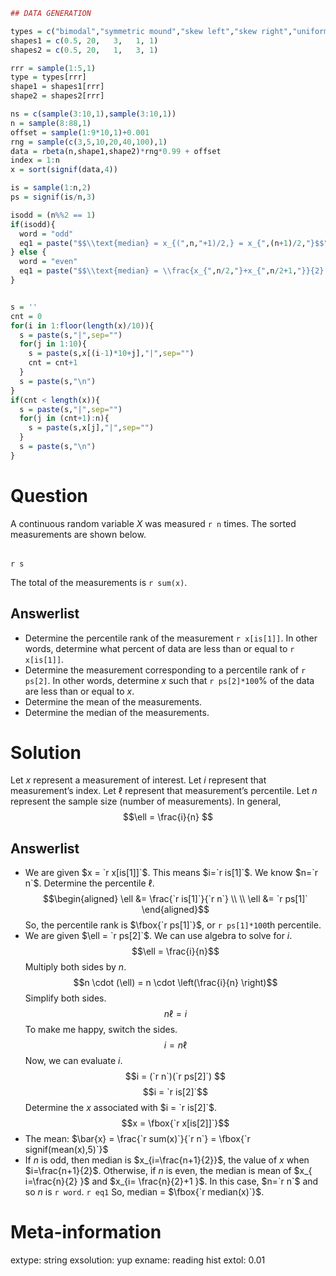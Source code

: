```r
## DATA GENERATION

types = c("bimodal","symmetric mound","skew left","skew right","uniform")
shapes1 = c(0.5, 20,   3,   1, 1)
shapes2 = c(0.5, 20,   1,   3, 1)

rrr = sample(1:5,1)
type = types[rrr]
shape1 = shapes1[rrr]
shape2 = shapes2[rrr]

ns = c(sample(3:10,1),sample(3:10,1))
n = sample(8:88,1)
offset = sample(1:9*10,1)+0.001
rng = sample(c(3,5,10,20,40,100),1)
data = rbeta(n,shape1,shape2)*rng*0.99 + offset
index = 1:n
x = sort(signif(data,4))

is = sample(1:n,2)
ps = signif(is/n,3)

isodd = (n%%2 == 1)
if(isodd){
  word = "odd"
  eq1 = paste("$$\\text{median} = x_{(",n,"+1)/2,} = x_{",(n+1)/2,"}$$",sep="")
} else {
  word = "even"
  eq1 = paste("$$\\text{median} = \\frac{x_{",n/2,"}+x_{",n/2+1,"}}{2} = \\frac{",x[n/2],"+",x[n/2+1],"}{2}$$",sep="")
}


s = ''
cnt = 0
for(i in 1:floor(length(x)/10)){
  s = paste(s,"|",sep="")
  for(j in 1:10){
    s = paste(s,x[(i-1)*10+j],"|",sep="")
    cnt = cnt+1
  }
  s = paste(s,"\n")
}
if(cnt < length(x)){
  s = paste(s,"|",sep="")
  for(j in (cnt+1):n){
    s = paste(s,x[j],"|",sep="")
  }
  s = paste(s,"\n")
}

```

Question
========

A continuous random variable $X$ was measured `r n` times. The sorted measurements are shown below.

|   |   |   |   |   |   |   |   |   |   |
|:---:|:---:|:---:|:---:|:---:|:---:|:---:|:---:|:---:|:---:|
`r s`

The total of the measurements is `r sum(x)`.


Answerlist
--------
* Determine the percentile rank of the measurement `r x[is[1]]`. In other words, determine what percent of data are less than or equal to `r x[is[1]]`.
* Determine the measurement corresponding to a percentile rank of `r ps[2]`. In other words, determine $x$ such that `r ps[2]*100`% of the data are less than or equal to $x$. 
* Determine the mean of the measurements.
* Determine the median of the measurements.

Solution
========

Let $x$ represent a measurement of interest. Let $i$ represent that measurement's index. Let $\ell$ represent that measurement's percentile. Let $n$ represent the sample size (number of measurements). In general,
$$\ell = \frac{i}{n} $$


Answerlist
--------
* We are given $x = `r x[is[1]]`$. This means $i=`r is[1]`$. We know $n=`r n`$. Determine the percentile $\ell$.
$$\begin{aligned}
\ell &= \frac{`r is[1]`}{`r n`} \\ \\
\ell &= `r ps[1]`
\end{aligned}$$
So, the percentile rank is $\fbox{`r ps[1]`}$, or `r ps[1]*100`th percentile.
* We are given $\ell = `r ps[2]`$. We can use algebra to solve for $i$.
$$\ell = \frac{i}{n}$$
Multiply both sides by $n$.
$$n \cdot (\ell) = n \cdot \left(\frac{i}{n} \right)$$
Simplify both sides.
$$ n \ell = i $$
To make me happy, switch the sides.
$$i = n \ell $$
Now, we can evaluate $i$.
$$i = (`r n`)(`r ps[2]`) $$
$$i = `r is[2]`$$
Determine the $x$ associated with $i = `r is[2]`$.
$$x = \fbox{`r x[is[2]]`}$$
* The mean: $\bar{x} = \frac{`r sum(x)`}{`r n`} = \fbox{`r signif(mean(x),5)`}$
* If $n$ is odd, then median is $x_{i=\frac{n+1}{2}}$, the value of $x$ when $i=\frac{n+1}{2}$. Otherwise, if $n$ is even, the median is mean of $x_{ i=\frac{n}{2} }$ and $x_{i= \frac{n}{2}+1 }$. In this case, $n=`r n`$ and so $n$ is `r word`.
`r eq1`
So, median = $\fbox{`r median(x)`}$.

Meta-information
============
extype: string
exsolution: yup
exname: reading hist
extol: 0.01

